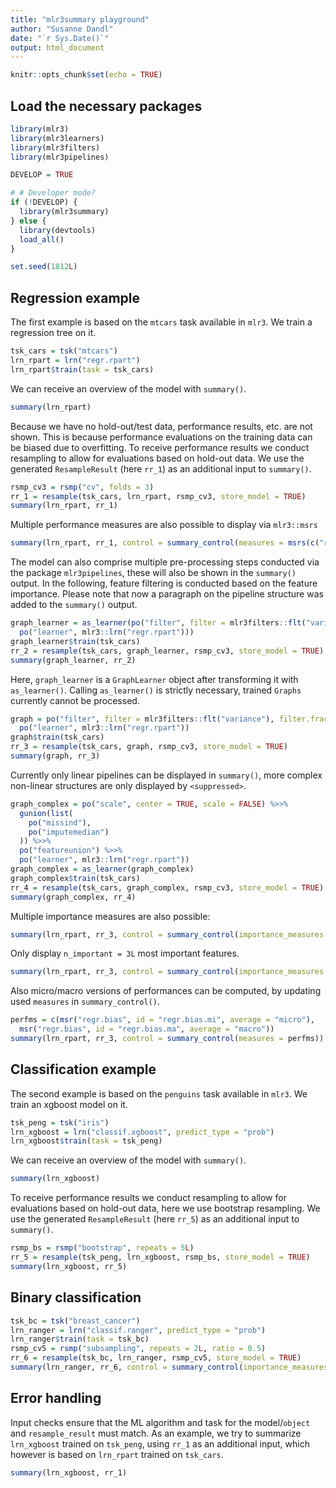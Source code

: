 ```yaml
---
title: "mlr3summary playground"
author: "Susanne Dandl"
date: "`r Sys.Date()`"
output: html_document
---
```


```r
knitr::opts_chunk$set(echo = TRUE)
```

## Load the necessary packages
```r
library(mlr3)
library(mlr3learners)
library(mlr3filters)
library(mlr3pipelines)

DEVELOP = TRUE

# # Developer mode?
if (!DEVELOP) {
  library(mlr3summary)
} else {
  library(devtools)
  load_all()
}

set.seed(1812L)
```

## Regression example

The first example is based on the `mtcars` task available in `mlr3`.
We train a regression tree on it.

```r
tsk_cars = tsk("mtcars")
lrn_rpart = lrn("regr.rpart")
lrn_rpart$train(task = tsk_cars)
```

We can receive an overview of the model with `summary()`.

```r
summary(lrn_rpart)
```

Because we have no hold-out/test data, performance results, etc. are not shown.
This is because performance evaluations on the training data can be biased due to overfitting.
To receive performance results we conduct resampling to allow for evaluations based on hold-out data.
We use the generated `ResampleResult` (here `rr_1`) as an additional input to `summary()`.

```r
rsmp_cv3 = rsmp("cv", folds = 3)
rr_1 = resample(tsk_cars, lrn_rpart, rsmp_cv3, store_model = TRUE)
summary(lrn_rpart, rr_1)
```

Multiple performance measures are also possible to display via `mlr3::msrs`

```r
summary(lrn_rpart, rr_1, control = summary_control(measures = msrs(c("regr.bias", "regr.mae"))))
```

The model can also comprise multiple pre-processing steps conducted via the package `mlr3pipelines`, these will also be shown in the `summary()` output.
In the following, feature filtering is conducted based on the feature importance.
Please note that now a paragraph on the pipeline structure was added to the `summary()` output.

```r
graph_learner = as_learner(po("filter", filter = mlr3filters::flt("variance"), filter.frac = 0.5) %>>%
  po("learner", mlr3::lrn("regr.rpart")))
graph_learner$train(tsk_cars)
rr_2 = resample(tsk_cars, graph_learner, rsmp_cv3, store_model = TRUE)
summary(graph_learner, rr_2)
```

Here, `graph_learner` is a `GraphLearner` object after transforming it with `as_learner()`.
Calling `as_learner()` is strictly necessary, trained `Graphs` currently cannot be processed.
```r
graph = po("filter", filter = mlr3filters::flt("variance"), filter.frac = 0.5) %>>%
  po("learner", mlr3::lrn("regr.rpart"))
graph$train(tsk_cars)
rr_3 = resample(tsk_cars, graph, rsmp_cv3, store_model = TRUE)
summary(graph, rr_3)
```


Currently only linear pipelines can be displayed in `summary()`, more complex non-linear structures are only displayed by `<suppressed>`.

```r
graph_complex = po("scale", center = TRUE, scale = FALSE) %>>%
  gunion(list(
    po("missind"),
    po("imputemedian")
  )) %>>%
  po("featureunion") %>>%
  po("learner", mlr3::lrn("regr.rpart"))
graph_complex = as_learner(graph_complex)
graph_complex$train(tsk_cars)
rr_4 = resample(tsk_cars, graph_complex, rsmp_cv3, store_model = TRUE)
summary(graph_complex, rr_4)
```


Multiple importance measures are also possible: 

```r
summary(lrn_rpart, rr_3, control = summary_control(importance_measures = c("pfi.rmse", "pdp")))
```

Only display `n_important = 3L` most important features. 
```r
summary(lrn_rpart, rr_3, control = summary_control(importance_measures = c("pdp", "pfi.rmse"), n_important = 3L))
``` 

Also micro/macro versions of performances can be computed, by updating 
used `measures` in `summary_control()`. 
```r
perfms = c(msr("regr.bias", id = "regr.bias.mi", average = "micro"),
  msr("regr.bias", id = "regr.bias.ma", average = "macro"))
summary(lrn_rpart, rr_3, control = summary_control(measures = perfms))
```

## Classification example
The second example is based on the `penguins` task available in `mlr3`.
We train an xgboost model on it. 

```r
tsk_peng = tsk("iris")
lrn_xgboost = lrn("classif.xgboost", predict_type = "prob")
lrn_xgboost$train(task = tsk_peng)
```

We can receive an overview of the model with `summary()`.

```r
summary(lrn_xgboost)
```

To receive performance results we conduct resampling to allow for evaluations based on hold-out data, here we use bootstrap resampling.
We use the generated `ResampleResult` (here `rr_5`) as an additional input to `summary()`.

```r
rsmp_bs = rsmp("bootstrap", repeats = 5L)
rr_5 = resample(tsk_peng, lrn_xgboost, rsmp_bs, store_model = TRUE)
summary(lrn_xgboost, rr_5)
```

## Binary classification

```r
tsk_bc = tsk("breast_cancer")
lrn_ranger = lrn("classif.ranger", predict_type = "prob")
lrn_ranger$train(task = tsk_bc)
rsmp_cv5 = rsmp("subsampling", repeats = 2L, ratio = 0.5)
rr_6 = resample(tsk_bc, lrn_ranger, rsmp_cv5, store_model = TRUE)
summary(lrn_ranger, rr_6, control = summary_control(importance_measures = "shap"))
```

## Error handling 

Input checks ensure that the ML algorithm and task for the model/`object` and 
`resample_result` must match. 
As an example, we try to summarize `lrn_xgboost` trained on `tsk_peng`, using 
`rr_1` as an additional input, which however is based on `lrn_rpart` trained on `tsk_cars`. 

```r
summary(lrn_xgboost, rr_1)
```

